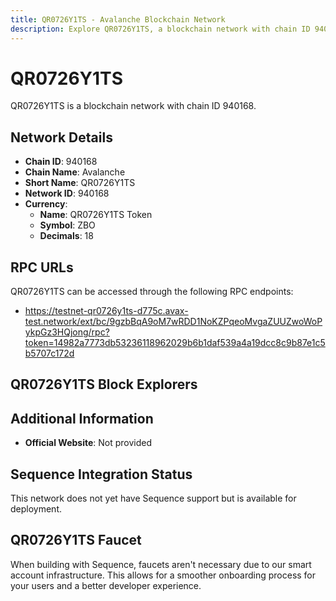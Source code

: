 ```yaml
--- 
title: QR0726Y1TS - Avalanche Blockchain Network
description: Explore QR0726Y1TS, a blockchain network with chain ID 940168. Learn about its native currency, QR0726Y1TS Token, and how to interact with the network.
---
```


# QR0726Y1TS

QR0726Y1TS is a blockchain network with chain ID 940168.

## Network Details

- **Chain ID**: 940168
- **Chain Name**: Avalanche
- **Short Name**: QR0726Y1TS
- **Network ID**: 940168
- **Currency**: 
  - **Name**: QR0726Y1TS Token
  - **Symbol**: ZBO
  - **Decimals**: 18

## RPC URLs

QR0726Y1TS can be accessed through the following RPC endpoints:

- https://testnet-qr0726y1ts-d775c.avax-test.network/ext/bc/9gzbBqA9oM7wRDD1NoKZPqeoMvgaZUUZwoWoPykpGz3HQjong/rpc?token=14982a7773db53236118962029b6b1daf539a4a19dcc8c9b87e1c5b5707c172d

## QR0726Y1TS Block Explorers



## Additional Information

- **Official Website**: Not provided

## Sequence Integration Status

This network does not yet have Sequence support but is available for deployment.

## QR0726Y1TS Faucet

When building with Sequence, faucets aren't necessary due to our smart account infrastructure. This allows for a smoother onboarding process for your users and a better developer experience.
